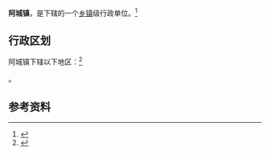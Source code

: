 {{中国乡级行政区|37/15/21/103/000}}

'''阿城镇'''，是{{PRC admin/fullname|37/15/21/103/000|3}}下辖的一个[[乡镇|乡镇]]级行政单位。<ref>{{PRC admin/ref sgc|{{PRC admin/parent|37/15/21/103/000}}}}</ref>

== 行政区划 ==

阿城镇下辖以下地区：<ref>{{PRC admin/ref sgc|37/15/21/103/000}}</ref>

{{PRC admin/children|37/15/21/103/000}}。

== 参考资料 ==

{{reflist}}

{{行政区划小作品}}
{{PRC admin/navcat|37/15/21/103/000}}